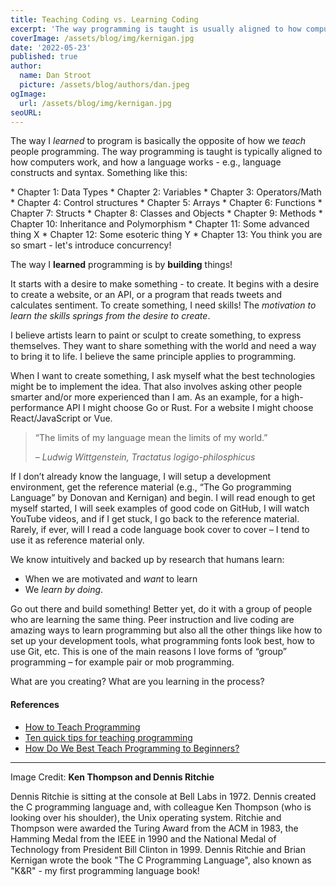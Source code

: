 ```yaml
---
title: Teaching Coding vs. Learning Coding
excerpt: 'The way programming is taught is usually aligned to how computers work (why variables are 16, 32 or 64 bits) and language constructs and syntax. However, the way I learned coding was not how we teach coding. I learned by building things. What motivates learning for beginners?'
coverImage: /assets/blog/img/kernigan.jpg
date: '2022-05-23'
published: true
author:
  name: Dan Stroot
  picture: /assets/blog/authors/dan.jpeg
ogImage:
  url: /assets/blog/img/kernigan.jpg
seoURL:
---
```


The way I _learned_ to program is basically the opposite of how we _teach_ people programming. The way programming is taught is typically aligned to how computers work, and how a language works - e.g., language constructs and syntax. Something like this:

<span className='text-base'>
	* Chapter 1: Data Types * Chapter 2: Variables * Chapter 3: Operators/Math * Chapter 4: Control
	structures * Chapter 5: Arrays * Chapter 6: Functions * Chapter 7: Structs * Chapter 8: Classes
	and Objects * Chapter 9: Methods * Chapter 10: Inheritance and Polymorphism * Chapter 11: Some
	advanced thing X * Chapter 12: Some esoteric thing Y * Chapter 13: You think you are so smart -
	let's introduce concurrency!
</span>

The way I **learned** programming is by **building** things!

It starts with a desire to make something - to create. It begins with a desire to create a website, or an API, or a program that reads tweets and calculates sentiment. To create something, I need skills! The _motivation to learn the skills springs from the desire to create_.

I believe artists learn to paint or sculpt to create something, to express themselves. They want to share something with the world and need a way to bring it to life. I believe the same principle applies to programming.

When I want to create something, I ask myself what the best technologies might be to implement the idea. That also involves asking other people smarter and/or more experienced than I am. As an example, for a high-performance API I might choose Go or Rust. For a website I might choose React/JavaScript or Vue.

> ​“The limits of my language mean the limits of my world.”
>
> <cite>– Ludwig Wittgenstein, Tractatus logigo-philosphicus</cite>

If I don’t already know the language, I will setup a development environment, get the reference material (e.g., “The Go programming Language” by Donovan and Kernigan) and begin. I will read enough to get myself started, I will seek examples of good code on GitHub, I will watch YouTube videos, and if I get stuck, I go back to the reference material. Rarely, if ever, will I read a code language book cover to cover – I tend to use it as reference material only.

We know intuitively and backed up by research that humans learn:

- When we are motivated and _want_ to learn
- We _learn by doing_.

Go out there and build something! Better yet, do it with a group of people who are learning the same thing. Peer instruction and live coding are amazing ways to learn programming but also all the other things like how to set up your development tools, what programming fonts look best, how to use Git, etc. This is one of the main reasons I love forms of “group” programming – for example pair or mob programming.

What are you creating? What are you learning in the process?

#### References

- [How to Teach Programming](https://www.codementor.io/@npostolovski/how-to-teach-programming-pvgpdtoed)
- [Ten quick tips for teaching programming](https://www.ncbi.nlm.nih.gov/pmc/articles/PMC5886386/)
- [How Do We Best Teach Programming to Beginners?](https://casabona.org/2018/02/how-do-we-best-teach-programming-to-beginners/)

---

Image Credit: **Ken Thompson and Dennis Ritchie**

<span className='text-sm'>
	Dennis Ritchie is sitting at the console at Bell Labs in 1972. Dennis created the C programming
	language and, with colleague Ken Thompson (who is looking over his shoulder), the Unix operating
	system. Ritchie and Thompson were awarded the Turing Award from the ACM in 1983, the Hamming Medal
	from the IEEE in 1990 and the National Medal of Technology from President Bill Clinton in 1999.
	Dennis Ritchie and Brian Kernigan wrote the book "The C Programming Language", also known as "K&R"
	- my first programming language book!
</span>
